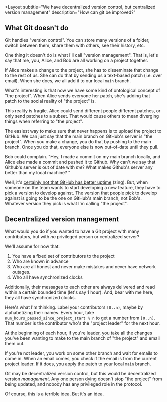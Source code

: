 <Layout
 subtitle="We have decentralized version control, but centralized version management"
 description="How can git be improved?"
>

## What Git doesn't do

Git handles "version control". You can store many versions of a folder, switch between them, share them with others, see their history, etc. 

One thing it doesn't do is what I'll call "version management". That is, let's say that me, you, Alice, and Bob are all working on a project together. 

If Alice makes a change to the project, she has to disseminate that change to the rest of us. She can do that by sending us a text-based patch (i.e. over email). When she does, we all add it to our local `main` branch.

What's interesting is that now we have some kind of ontological concept of "the project". When Alice sends everyone her patch, she's adding that patch to the social reality of "the project" is. 

This reality is fragile. Alice could send different people different patches, or only send patches to a subset. That would cause others to mean diverging things when referring to "the project".

The easiest way to make sure that never happens is to upload the project to GitHub. We can just say that the main branch on GitHub's server is "the project". When you make a change, you do that by pushing to the main branch. Once you do that, everyone else is now out-of-date until they pull. 

Bob could complain. "Hey, I made a commit on my main branch locally, and Alice else made a commit and pushed it to Github. Why can't we say that Github's server is out of date with *me*? What makes Github's server any better than my local machine? "

Well, it's [certainly not that GitHub has better uptime](https://news.ycombinator.com/item?id=32735734) (zing). But, when someone on the team wants to start developing a new feature, they have to pick a version to develop against. The version that people pick to develop against is going to be the one on GitHub's main branch, not Bob's. Whatever version they pick is what I'm calling "the project". 

## Decentralized version management

What would you do if you wanted to have a Git project with many contributors, but with *no* privileged person or centralized server? 

We'll assume for now that: 

1. You have a fixed set of contributors to the project
2. Who are known in advance 
3. Who are all honest and never make mistakes and never have network outages. 
4. Who all have synchronized clocks

Additionally, their messages to each other are always delivered and read within a certain bounded time (let's say 1 hour). And, bear with me here, they all have synchronized clocks.

Here's what I'm thinking. Label your contributors `[0..n)`, maybe by alphabetizing their names. Every hour, take `num_hours_passed_since_project_start % n` to get a number from `[0..n)`. That number is the contributor who's the "project leader" for the next hour.

At the beginning of each hour, if you're leader, you take all the changes you've been wanting to make to the main branch of "the project" and email them out. 

If you're not leader, you work on some other branch and wait for emails to come in. When an email comes, you check if the email is from the current project leader. If it does, you apply the patch to your local `main` branch.

Git may be decentralized version control, but this would be decentralized version *management*. Any one person dying doesn't stop "the project" from being updated, and nobody has any privileged role in the protocol. 

Of course, this is a terrible idea. But it's an idea. 

</Layout>

